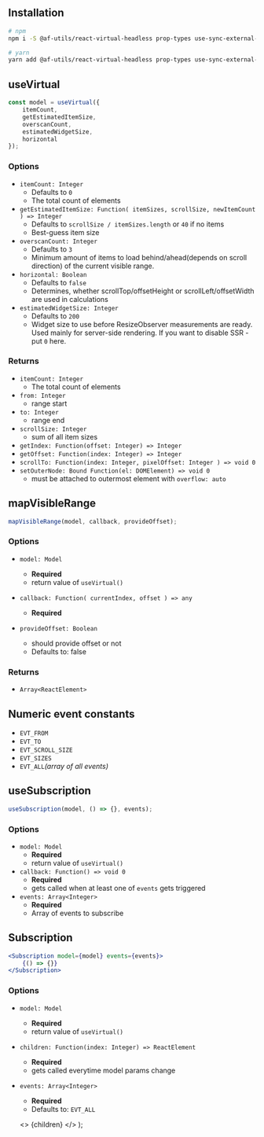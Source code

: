 
## Installation

```bash
# npm
npm i -S @af-utils/react-virtual-headless prop-types use-sync-external-store

# yarn
yarn add @af-utils/react-virtual-headless prop-types use-sync-external-store
```

<h2 id="use-virtual">useVirtual</h2>

```jsx
const model = useVirtual({
    itemCount,
    getEstimatedItemSize,
    overscanCount,
    estimatedWidgetSize,
    horizontal
});
```

### Options

-   `itemCount: Integer`
    -   Defaults to `0`
    -   The total count of elements
-   `getEstimatedItemSize: Function( itemSizes, scrollSize, newItemCount ) => Integer`
    -   Defaults to `scrollSize / itemSizes.length` or `40` if no items
    -   Best-guess item size
-   `overscanCount: Integer`
    -   Defaults to `3`
    -   Minimum amount of items to load behind/ahead(depends on scroll direction) of the current visible range.
-   `horizontal: Boolean`
    -   Defaults to `false`
    -   Determines, whether scrollTop/offsetHeight or scrollLeft/offsetWidth are used in calculations
-   `estimatedWidgetSize: Integer`
    -   Defaults to `200`
    -   Widget size to use before ResizeObserver measurements are ready.
        Used mainly for server-side rendering.
        If you want to disable SSR - put `0` here.

### Returns

-   `itemCount: Integer`
    -   The total count of elements
-   `from: Integer`
    -   range start
-   `to: Integer`
    -   range end
-   `scrollSize: Integer`
    -   sum of all item sizes
-   `getIndex: Function(offset: Integer) => Integer`
-   `getOffset: Function(index: Integer) => Integer`
-   `scrollTo: Function(index: Integer, pixelOffset: Integer ) => void 0`
-   `setOuterNode: Bound Function(el: DOMElement) => void 0`
    -   must be attached to outermost element with `overflow: auto`

## mapVisibleRange

```jsx
mapVisibleRange(model, callback, provideOffset);
```

### Options

-   `model: Model`

    -   **Required**
    -   return value of <Link href="/virtual/headless#use-virtual"><a>`useVirtual()`</a></Link>

-   `callback: Function( currentIndex, offset ) => any`

    -   **Required**

-   `provideOffset: Boolean`

    -   should provide offset or not
    -   Defaults to: false

### Returns

-   `Array<ReactElement>`

<h2 id="numeric-event-constants">Numeric event constants</h2>

-   `EVT_FROM`
-   `EVT_TO`
-   `EVT_SCROLL_SIZE`
-   `EVT_SIZES`
-   `EVT_ALL`_(array of all events)_

## useSubscription

```jsx
useSubscription(model, () => {}, events);
```

### Options

-   `model: Model`
    -   **Required**
    -   return value of `useVirtual()`
-   `callback: Function() => void 0`
    -   **Required**
    -   gets called when at least one of `events` gets triggered
-   `events: Array<Integer>`
    -   **Required**
    -   Array of events to subscribe

## Subscription

```jsx
<Subscription model={model} events={events}>
    {() => {}}
</Subscription>
```

### Options

-   `model: Model`
    -   **Required**
    -   return value of `useVirtual()`
-   `children: Function(index: Integer) => ReactElement`
    -   **Required**
    -   gets called everytime model params change
-   `events: Array<Integer>`
    -   **Required**
    -   Defaults to: <Link href="/virtual/headless#numeric-event-constants"><a>`EVT_ALL`</a></Link>

    <>
        <CommonHead title="Docs: Headless" />
        {children}
    </>
);

